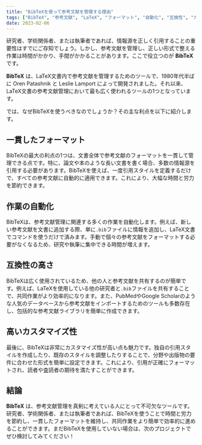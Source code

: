 ```yaml
---
title: "BibTeXを使って参考文献を管理する理由"
tags: ["BibTeX", "参考文献", "LaTeX", "フォーマット", "自動化", "互換性", "カスタマイズ", "研究", "執筆", "出版"]
date: 2023-02-06
---
```


研究者、学術関係者、または執筆者であれば、情報源を正しく引用することの重要性はすでにご存知でしょう。しかし、参考文献を管理し、正しい形式で整える作業は時間がかかり、手間がかかることがあります。ここで役立つのが **BibTeX** です。

**BibTeX** は、LaTeX文書内で参考文献を管理するためのツールで、1980年代半ばに Oren Patashnik と Leslie Lamport によって開発されました。それ以来、LaTeX文書の参考文献管理において最も広く使われるツールの1つとなっています。


<CiteDrive />

では、なぜBibTeXを使うべきなのでしょうか？その主な利点を以下に紹介します。

## 一貫したフォーマット

BibTeXの最大の利点の1つは、文書全体で参考文献のフォーマットを一貫して管理できる点です。特に、論文や本のような長い文書を書く場合、多数の情報源を引用する必要があります。BibTeXを使えば、一度引用スタイルを定義するだけで、すべての参考文献に自動的に適用できます。これにより、大幅な時間と労力を節約できます。

## 作業の自動化

BibTeXは、参考文献管理に関連する多くの作業を自動化します。例えば、新しい参考文献を文書に追加する際、単に`.bib`ファイルに情報を追加し、LaTeX文書でコマンドを使うだけで済みます。手動で個々の参考文献をフォーマットする必要がなくなるため、研究や執筆に集中できる時間が増えます。

## 互換性の高さ

BibTeXは広く使用されているため、他の人と参考文献を共有するのが簡単です。例えば、LaTeXを使用している他の研究者と`.bib`ファイルを共有することで、共同作業がより効率的になります。また、PubMedやGoogle Scholarのような人気のデータベースから参考文献をインポートするためのツールも多数存在し、包括的な参考文献ライブラリを簡単に作成できます。

## 高いカスタマイズ性

最後に、BibTeXは非常にカスタマイズ性が高い点も魅力です。独自の引用スタイルを作成したり、既存のスタイルを調整したりすることで、分野や出版物の要件に合わせた形式を簡単に設定できます。これにより、引用が正確にフォーマットされ、読者や査読者の期待を満たすことができます。

## 結論

**BibTeX** は、参考文献管理を真剣に考えている人にとって不可欠なツールです。研究者、学術関係者、または執筆者であれば、BibTeXを使うことで時間と労力を節約し、一貫したフォーマットを維持し、共同作業をより簡単で効率的に進めることができます。まだBibTeXを使用していない場合は、次のプロジェクトでぜひ検討してみてください！
